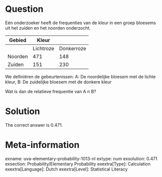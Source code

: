 Question
========

Eén onderzoeker heeft de frequenties van de kleur in een groep bloesems uit het zuiden en het noorden onderzocht.

|Gebied|Kleur|
|-|-|-|
| |Lichtroze|Donkerroze|
|Noorden|471|148|
|Zuiden|151|230|

We definiëren de gebeurtenissen:
A: De noordelijke bloesem met de lichte kleur,
B: De zuidelijke bloesem met de donkere kleur

Wat is dan de relatieve frequentie van A n B?

Solution
========

The correct answer is 0.471.

Meta-information
================
exname: uva-elementary-probability-1013-nl 
extype: num 
exsolution: 0.471 
exsection: Probability/Elementary Probability 
exextra[Type]: Calculation 
exextra[Language]: Dutch 
exextra[Level]: Statistical Literacy 
